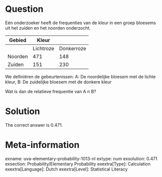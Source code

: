 Question
========

Eén onderzoeker heeft de frequenties van de kleur in een groep bloesems uit het zuiden en het noorden onderzocht.

|Gebied|Kleur|
|-|-|-|
| |Lichtroze|Donkerroze|
|Noorden|471|148|
|Zuiden|151|230|

We definiëren de gebeurtenissen:
A: De noordelijke bloesem met de lichte kleur,
B: De zuidelijke bloesem met de donkere kleur

Wat is dan de relatieve frequentie van A n B?

Solution
========

The correct answer is 0.471.

Meta-information
================
exname: uva-elementary-probability-1013-nl 
extype: num 
exsolution: 0.471 
exsection: Probability/Elementary Probability 
exextra[Type]: Calculation 
exextra[Language]: Dutch 
exextra[Level]: Statistical Literacy 
